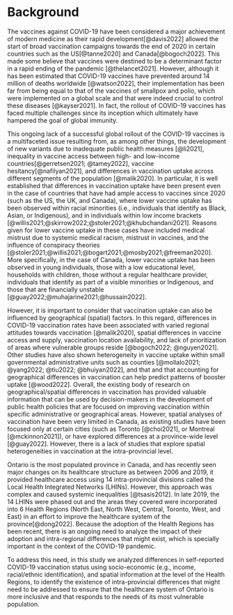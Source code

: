 # Background

The vaccines against COVID-19 have been considered a major achievement of modern medicine as their rapid development[@davis2022] allowed the start of broad vaccination campaigns towards the end of 2020 in certain countries such as the US[@tanne2020] and Canada[@bogoch2022]. This made some believe that vaccines were destined to be a determinant factor in a rapid ending of the pandemic [@thelancet2021]. However, although it has been estimated that COVID-19 vaccines have prevented around 14 million of deaths worldwide [@watson2022], their implementation has been far from being equal to that of the vaccines of smallpox and polio, which were implemented on a global scale and that were indeed crucial to control these diseases [@kayser2021]. In fact, the rollout of COVID-19 vaccines has faced multiple challenges since its inception which ultimately have hampered the goal of global immunity.

This ongoing lack of a successful global rollout of the COVID-19 vaccines is a multifaceted issue resulting from, as among other things, the development of new variants due to inadequate public health measures [@li2021],  inequality in vaccine access between high- and low-income countries[@gerretsen2021; @tamey2022], vaccine hesitancy[@nafilyan2021], and differences in vaccination uptake across different segments of the population [@malik2020]. In particular, it is well established that differences in vaccination uptake have been present even in the case of countries that have had ample access to vaccines since 2020 (such as the US, the UK, and Canada),  where lower vaccine uptake has been observed  within racial minorities (i.e., individuals that identify as Black, Asian, or Indigenous), and in individuals within low income brackets [@willis2021;@skirrow2022;@stoler2021;@khubchandani2021]. Reasons given for lower vaccine uptake in these cases have included medical mistrust due to systemic medical racism, mistrust in vaccines, and the influence of conspiracy theories [@stoler2021;@willis2021;@bogart2021;@mosby2021;@freeman2020]. More specifically, in the case of Canada, lower vaccine uptake has been observed in young individuals, those with a low educational level, households with children, those without a regular healthcare provider, individuals that identify as part of a visible minorities or Indigenous, and those that are financially unstable [@guay2022;@muhajarine2021;@hussain2022]. 

However, it is important to consider that vaccination uptake can also be influenced by geographical (spatial) factors. 
In this regard, differences in COVID-19 vaccination rates have been associated with varied regional attitudes towards vaccination [@malik2020], spatial differences in vaccine access and supply, vaccination location availability, and lack of prioritization of areas where vulnerable groups reside [@bogoch2022; @nguyen2021]. Other studies have also shown heterogeneity in vaccine uptake within small governmental administrative units such as counties [@mollalo2021; @yang2022; @tiu2022; @bhuiyan2022], and that and that accounting for geographical differences in vaccination can help predict patterns of booster uptake [@wood2022]. Overall, the existing body of  research on geographical/spatial differences in vaccination has provided valuable information that can be used by decision-makers in the development of public health policies that are focused on improving vaccination within specific administrative or geographical areas. However, spatial analyses of vaccination have been very limited in Canada, as existing studies have been focused only at certain cities (such as Toronto [@choi2021], or Montreal [@mckinnon2021]), or have explored differences at a province-wide level [@guay2022]. However, there is a lack of studies that explore spatial heterogeneities in vaccination at the intra-provincial level.

Ontario is the most populated province in Canada, and has recently seen major changes on its healthcare structure as between 2006 and 2019, it provided healthcare access using 14 intra-provincial divisions called the Local Health Integrated Networks (LHINs). However, this approach was complex and caused systemic inequalities [@tsasis2012]. In late 2019, the 14 LHINs were phased out and the areas they covered were incorporated into 6 Health Regions (North East, North West, Central, Toronto, West, and East) in an effort to improve the healthcare system of the province[@dong2022]. Because the adoption of the Health Regions has been recent, there is an ongoing need to analyze the impact of their adoption and intra-regional differences that might exist, which is specially important in the context of the COVID-19 pandemic.

To address this need, in this study we analyzed differences in self-reported COVID-19 vaccination status using socio-economic (e.g., income, racial/ethnic identification), and spatial  information at the level of the Health Regions, to identify the existence of intra-provincial differences that might need to be addressed to ensure that the healthcare system of Ontario is more inclusive and that responds to the needs of its most vulnerable population.

